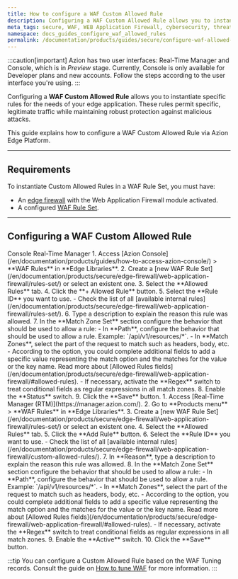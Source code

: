 ```yaml
---
title: How to configure a WAF Custom Allowed Rule
description: Configuring a WAF Custom Allowed Rule allows you to instantiate specific rules for the needs of your edge application.
meta_tags: secure, WAF, WEB Application Firewall, cybersecurity, threats
namespace: docs_guides_configure_waf_allowed_rules
permalink: /documentation/products/guides/secure/configure-waf-allowed-rules/
---
```



:::caution[important]
Azion has two user interfaces: Real-Time Manager and Console, which is in *Preview* stage. Currently, Console is only available for Developer plans and new accounts. Follow the steps according to the user interface you're using.
:::

Configuring a **WAF Custom Allowed Rule** allows you to instantiate specific rules for the needs of your edge application. These rules permit specific, legitimate traffic while maintaining robust protection against malicious attacks.

This guide explains how to configure a WAF Custom Allowed Rule via Azion Edge Platform.

<LinkButton link="/en/documentation/products/secure/edge-firewall/web-application-firewall/custom-allowed-rules/" text="go to Custom Allowed Rules reference" outlined />

---

## Requirements

To instantiate Custom Allowed Rules in a WAF Rule Set, you must have:

- An [edge firewall](/en/documentation/products/guides/secure/edge-firewall-configure-main-settings/) with the Web Application Firewall module activated.
- A configured [WAF Rule Set](/en/documentation/products/guides/secure/create-waf-rule-set/).

---

## Configuring a WAF Custom Allowed Rule

<Tabs client:visible>
    <Fragment slot="tab.console">Console</Fragment>
    <Fragment slot="tab.rtm">Real-Time Manager</Fragment>

<Fragment slot="panel.console">
1. Access [Azion Console](/en/documentation/products/guides/how-to-access-azion-console/) > **WAF Rules** in **Edge Libraries**.
2. Create a [new WAF Rule Set](/en/documentation/products/secure/edge-firewall/web-application-firewall/rules-set/) or select an existent one.
3. Select the **Allowed Rules** tab.
4. Click the **+ Allowed Rule** button. 
5. Select the **Rule ID** you want to use.
    - Check the list of all [available internal rules](/en/documentation/products/secure/edge-firewall/web-application-firewall/rules-set/).
6. Type a description to explain the reason this rule was allowed.
7. In the **Match Zone Set** section configure the behavior that should be used to allow a rule:
    - In **Path**, configure the behavior that should be used to allow a rule. Example: `/api/v1/resources/*`.
    - In **Match Zones**, select the part of the request to match such as headers, body, etc.
        - According to the option, you could complete additional fields to add a specific value representing the match option and the matches for the value or the key name. Read more about [Allowed Rules fields](/en/documentation/products/secure/edge-firewall/web-application-firewall/#allowed-rules).
    - If necessary, activate the **Regex** switch to treat conditional fields as regular expressions in all match zones. 
8. Enable the **Status** switch.
9. Click the **Save** button.
</Fragment>

<Fragment slot="panel.rtm">
1. Access [Real-Time Manager (RTM)](https://manager.azion.com/).
2. Go to **Products menu** > **WAF Rules** in **Edge Libraries**.
3. Create a [new WAF Rule Set](/en/documentation/products/secure/edge-firewall/web-application-firewall/rules-set/) or select an existent one.
4. Select the **Allowed Rules** tab.
5. Click the **Add Rule** button. 
6. Select the **Rule ID** you want to use.
    - Check the list of all [available internal rules](/en/documentation/products/secure/edge-firewall/web-application-firewall/custom-allowed-rules/).
7. In **Reason**, type a description to explain the reason this rule was allowed.
8. In the **Match Zone Set** section configure the behavior that should be used to allow a rule:
    - In **Path**, configure the behavior that should be used to allow a rule. Example: `/api/v1/resources/*`.
    - In **Match Zones**, select the part of the request to match such as headers, body, etc.
        - According to the option, you could complete additional fields to add a specific value representing the match option and the matches for the value or the key name. Read more about [Allowed Rules fields](/en/documentation/products/secure/edge-firewall/web-application-firewall/#allowed-rules).
    - If necessary, activate the **Regex** switch to treat conditional fields as regular expressions in all match zones. 
9. Enable the **Active** switch.
10. Click the **Save** button.
</Fragment>

</Tabs>

:::tip
You can configure a Custom Allowed Rule based on the WAF Tuning records. Consult the guide on [How to tune WAF](/en/documentation/products/guides/secure/tune-waf/) for more information.
:::


